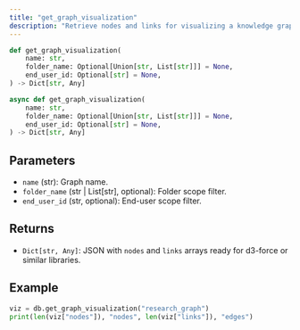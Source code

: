 ```yaml
---
title: "get_graph_visualization"
description: "Retrieve nodes and links for visualizing a knowledge graph"
---
```


<Tabs>
  <Tab title="Sync">

  ```python
  def get_graph_visualization(
      name: str,
      folder_name: Optional[Union[str, List[str]]] = None,
      end_user_id: Optional[str] = None,
  ) -> Dict[str, Any]
  ```

  </Tab>
  <Tab title="Async">

  ```python
  async def get_graph_visualization(
      name: str,
      folder_name: Optional[Union[str, List[str]]] = None,
      end_user_id: Optional[str] = None,
  ) -> Dict[str, Any]
  ```

  </Tab>
</Tabs>

## Parameters

- `name` (str): Graph name.
- `folder_name` (str | List[str], optional): Folder scope filter.
- `end_user_id` (str, optional): End-user scope filter.

## Returns

- `Dict[str, Any]`: JSON with `nodes` and `links` arrays ready for d3-force or similar libraries.

## Example

```python
viz = db.get_graph_visualization("research_graph")
print(len(viz["nodes"]), "nodes", len(viz["links"]), "edges")
``` 